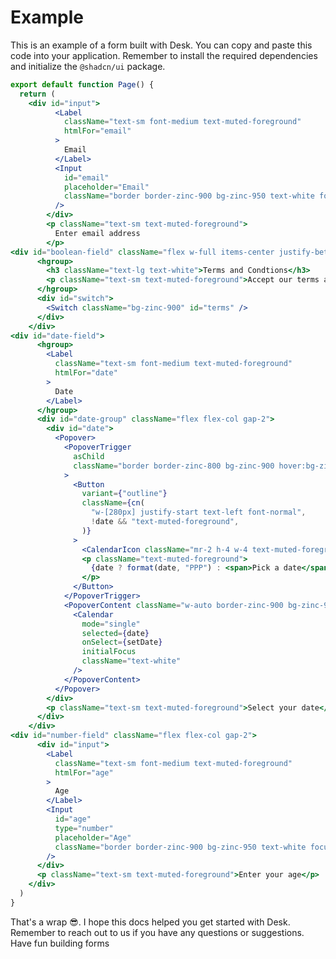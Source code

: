 # Example

This is an example of a form built with Desk. You can copy and paste this code into your application. Remember to install the required dependencies and initialize the `@shadcn/ui` package.

```jsx copy
export default function Page() {
  return (
    <div id="input">
          <Label
            className="text-sm font-medium text-muted-foreground"
            htmlFor="email"
          >
            Email
          </Label>
          <Input
            id="email"
            placeholder="Email"
            className="border border-zinc-900 bg-zinc-950 text-white focus:ring-offset-gray-600"
          />
        </div>
        <p className="text-sm text-muted-foreground">
          Enter email address
        </p>
<div id="boolean-field" className="flex w-full items-center justify-between rounded-md border border-zinc-900 p-4">
      <hgroup>
        <h3 className="text-lg text-white">Terms and Condtions</h3>
        <p className="text-sm text-muted-foreground">Accept our terms and conditions</p>
      </hgroup>
      <div id="switch">
        <Switch className="bg-zinc-900" id="terms" />
      </div>
    </div>
<div id="date-field">
      <hgroup>
        <Label
          className="text-sm font-medium text-muted-foreground"
          htmlFor="date"
        >
          Date
        </Label>
      </hgroup>
      <div id="date-group" className="flex flex-col gap-2">
        <div id="date">
          <Popover>
            <PopoverTrigger
              asChild
              className="border border-zinc-800 bg-zinc-900 hover:bg-zinc-900/80 hover:text-muted-foreground focus:bg-zinc-900/80"
            >
              <Button
                variant={"outline"}
                className={cn(
                  "w-[280px] justify-start text-left font-normal",
                  !date && "text-muted-foreground",
                )}
              >
                <CalendarIcon className="mr-2 h-4 w-4 text-muted-foreground" />
                <p className="text-muted-foreground">
                  {date ? format(date, "PPP") : <span>Pick a date</span>}
                </p>
              </Button>
            </PopoverTrigger>
            <PopoverContent className="w-auto border-zinc-900 bg-zinc-950 p-0">
              <Calendar
                mode="single"
                selected={date}
                onSelect={setDate}
                initialFocus
                className="text-white"
              />
            </PopoverContent>
          </Popover>
        </div>
        <p className="text-sm text-muted-foreground">Select your date</p>
      </div>
    </div>
<div id="number-field" className="flex flex-col gap-2">
      <div id="input">
        <Label
          className="text-sm font-medium text-muted-foreground"
          htmlFor="age"
        >
          Age
        </Label>
        <Input
          id="age"
          type="number"
          placeholder="Age"
          className="border border-zinc-900 bg-zinc-950 text-white focus:ring-offset-gray-600"
        />
      </div>
      <p className="text-sm text-muted-foreground">Enter your age</p>
    </div>
  )
}
```

That's a wrap 😎. I hope this docs helped you get started with Desk. Remember to reach out to us if you have any questions or suggestions. Have fun building forms
